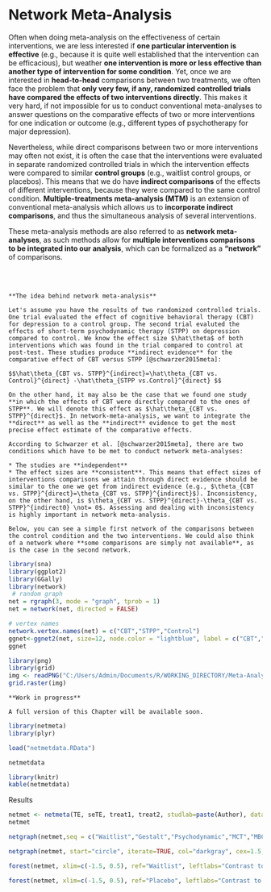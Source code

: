 # Network Meta-Analysis


Often when doing meta-analysis on the effectiveness of certain interventions, we are less interested if **one particular intervention is effective** (e.g., because it is quite well established that the intervention can be efficacious), but weather **one intervention is more or less effective than another type of intervention for some condition**. Yet, once we are interested in **head-to-head** comparisons between two treatments, we often face the problem that **only very few, if any, randomized controlled trials have compared the effects of two interventions directly**. This makes it very hard, if not impossible for us to conduct conventional meta-analyses to answer questions on the comparative effects of two or more interventions for one indication or outcome (e.g., different types of psychotherapy for major depression).

Nevertheless, while direct comparisons between two or more interventions may often not exist, it is often the case that the interventions were evaluated in separate randomized controlled trials in which the intervention effects were compared to similar **control groups** (e.g., waitlist control groups, or placebos). This means that we do have **indirect comparisons** of the effects of different interventions, because they were compared to the same control condition. **Multiple-treatments meta-analysis (MTM)** is an extension of conventional meta-analysis which allows us to **incorporate indirect comparisons**, and thus the simultaneous analysis of several interventions.

These meta-analysis methods are also referred to as **network meta-analyses**, as such methods allow for **multiple interventions comparisons to be integrated into our analysis**, which can be formalized as a **"network"** of comparisons.

<br><br>

```{block,type='rmdinfo'}
**The idea behind network meta-analysis**

Let's assume you have the results of two randomized controlled trials. One trial evaluated the effect of cognitive behavioral therapy (CBT) for depression to a control group. The second trial evaluted the effects of short-term psychodynamic therapy (STPP) on depression compared to control. We know the effect size $\hat\theta$ of both interventions which was found in the trial compared to control at post-test. These studies produce **indirect evidence** for the comparative effect of CBT versus STPP [@schwarzer2015meta]:

$$\hat\theta_{CBT vs. STPP}^{indirect}=\hat\theta_{CBT vs. Control}^{direct} -\hat\theta_{STPP vs.Control}^{direct} $$

On the other hand, it may also be the case that we found one study **in which the effects of CBT were directly compared to the ones of STPP**. We will denote this effect as $\hat\theta_{CBT vs. STPP}^{direct}$. In network-meta-analysis, we want to integrate the **direct** as well as the **indirect** evidence to get the most precise effect estimate of the comparative effects.

According to Schwarzer et al. [@schwarzer2015meta], there are two conditions which have to be met to conduct network meta-analyses:

* The studies are **independent**
* The effect sizes are **consistent**. This means that effect sizes of interventions comparisons we attain through direct evidence should be similar to the one we get from indirect evidence (e.g., $\theta_{CBT vs. STPP}^{direct}=\theta_{CBT vs. STPP}^{indirect}$). Inconsistency, on the other hand, is $\theta_{CBT vs. STPP}^{direct}-\theta_{CBT vs. STPP}^{indirect0} \not= 0$. Assessing and dealing with inconsistency is highly important in network meta-analysis.

Below, you can see a simple first network of the comparisons between the control condition and the two interventions. We could also think of a network where **some comparisons are simply not available**, as is the case in the second network.
```




```{r,echo=FALSE,fig.width=4, fig.height=3, fig.align='center',message=FALSE,fig.cap="A simple network"}
library(sna)
library(ggplot2)
library(GGally)
library(network)
 # random graph
net = rgraph(3, mode = "graph", tprob = 1)
net = network(net, directed = FALSE)

# vertex names
network.vertex.names(net) = c("CBT","STPP","Control")
ggnet<-ggnet2(net, size=12, node.color = "lightblue", label = c("CBT","STPP","Control"),label.size=3,node.size = 8, label.color = "black")
ggnet

```

```{r, echo=FALSE, fig.width=4,fig.height=3,fig.cap="A simple network with one missing comparison",fig.align='center'}
library(png)
library(grid)
img <- readPNG("C:/Users/Admin/Documents/R/WORKING_DIRECTORY/Meta-Analyse Buch/bookdown-demo-master/networkgraph.PNG")
grid.raster(img)
```







```{block,type='rmdinfo'}
**Work in progress**

A full version of this Chapter will be available soon.

```


```{r,message=FALSE}
library(netmeta)
library(plyr)
```


```{r,echo=FALSE}
load("netmetdata.RData")
```

```{r,eval=FALSE}
netmetdata
```

```{r,echo=FALSE}
library(knitr)
kable(netmetdata)
```


Results

```{r}
netmet <- netmeta(TE, seTE, treat1, treat2, studlab=paste(Author), data=netmetdata, sm="SMD",reference.group = "Waitlist")
netmet
```

```{r}
netgraph(netmet,seq = c("Waitlist","Gestalt","Psychodynamic","MCT","MBCT","Placebo","CBT","System","Psychoanalysis","ACT"))

netgraph(netmet, start="circle", iterate=TRUE, col="darkgray", cex=1.5, multiarm=TRUE, points=TRUE, col.points="blue", cex.points=3)
```

```{r}
forest(netmet, xlim=c(-1.5, 0.5), ref="Waitlist", leftlabs="Contrast to Waitlist", xlab="Effect on Depression (SMD)",sortvar = TE, smlab = "")

forest(netmet, xlim=c(-1.5, 0.5), ref="Placebo", leftlabs="Contrast to Placebo", xlab="Effect on Depression (SMD)",sortvar = TE, smlab = "")
```




